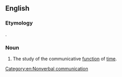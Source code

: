 ==English==
{{wikipedia}}

===Etymology===
{{coinage|en|Thomas J. Bruneau|nobycat=1}}.

===Noun===
{{en-noun|-}}

# The study of the communicative [[function]] of [[time]].

[[Category:en:Nonverbal communication]]